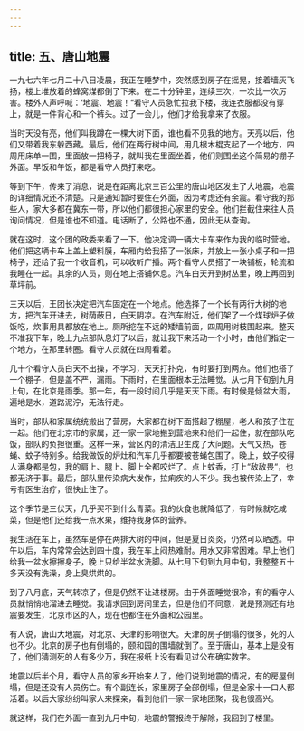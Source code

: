 ```yaml
---
---
---
```

title: 五、唐山地震
---



一九七六年七月二十八日凌晨，我正在睡梦中，突然感到房子在摇晃，接着墙灰飞扬，楼上堆放着的蜂窝煤都倒了下来。在二十分钟里，连续三次，一次比一次厉害。楼外人声呼喊：‘地震、地震！“看守人员急忙拉我下楼，我连衣服都没有穿上，就是一件背心和一个裤头。过了一会儿，他们才给我拿来了衣服。

当时天没有亮，他们叫我蹲在一棵大树下面，谁也看不见我的地方。天亮以后，他们又带着我东躲西藏。最后，他们在两行树中间，用几根木棍支起了一个地方，四周用床单一围，里面放一把椅子，就叫我在里面坐着，他们则围坐这个简易的棚子外面。早饭和午饭，都是看守人员打来吃。

等到下午，传来了消息，说是在距离北京三百公里的唐山地区发生了大地震，地震的详细情况还不清楚。只是通知暂时要住在外面，因为考虑还有余震。看守我的那些人，家大多都在冀东一带，所以他们都很担心家里的安全。他们拦截住来往人员询问情况，但是谁也不知道。电话断了，公路也不通，因此无从查询。

就在这时，这个团的政委来看了一下。他决定调一辆大卡车来作为我的临时营地。他们把这辆卡车上盖上塑料膜，车厢内给我搭了一张床，并放上一张小桌子和一把椅子，还给了我一个收音机，可以收听广播。两个看守人员搭了一块铺板，轮流和我睡在一起。其余的人员，则在地上搭铺休息。汽车白天开到树丛里，晚上再回到草坪前。

三天以后，王团长决定把汽车固定在一个地点。他选择了一个长有两行大树的地方，把汽车开进去，树荫蔽日，白天阴凉。在汽车附近，他们架了一个煤球炉子做饭吃，炊事用具都放在地上。厕所挖在不远的矮墙前面，四周用树枝围起来。整天不准我下车，晚上九点部队息灯了以后，就让我下来活动一个小时，由他们指定一个地方，在那里转圈。看守人员就在四周看着。

几十个看守人员白天不出操，不学习，天天打扑克，有时要打到两点。他们也搭了一个棚子，但是盖不严，漏雨。下雨时，在里面根本无法睡觉。从七月下旬到九月上旬，在北京是雨季。那一年，有一段时间几乎是天天下雨。有时候是倾盆大雨，遍地是水，道路泥泞，无法行走。

当时，部队和家属统统搬出了营房，大家都在树下面搭起了棚屋，老人和孩子住在一起。他们在北京市的家属，还一家一家地搬到营地来和他们一起住，就在部队吃饭，部队的负担很重。这样一来，营区内的清洁卫生成了大问题。天气又热，苍蝇、蚊子特别多。给我做饭的炉灶和汽车几乎都要被苍蝇包围了。晚上，蚊子咬得人满身都是包，我的肩上、腿上、脚上全都咬烂了。点上蚊香，打上“敌敌畏“，也都无济于事。最后，部队里传染病大发作，拉痢疾的人不少。我也被传染上了，幸亏有医生治疗，很快止住了。

这个季节是三伏天，几乎买不到什么青菜。我的伙食也就降低了，有时候就吃咸菜，但是他们还给我一点水果，维持我身体的营养。

我生活在车上，虽然车是停在两排大树的中间，但是夏日炎炎，仍然可以晒透。中午以后，车内常常会达到四十度，我在车上闷热难耐。用水又非常困难。早上他们给我一盆水擦擦身子，晚上只给半盆水洗脚。从七月下旬到九月中旬，我整整五十多天没有洗澡，身上臭烘烘的。

到了八月底，天气转凉了，但是仍然不让进楼房。由于外面睡觉很冷，有的看守人员就悄悄地溜进去睡觉。我请求回到房间里去，但是他们不同意，说是预测还有地震要发生，北京市区的人，现在也都住在外面和公园里。

有人说，唐山大地震，对北京、天津的影响很大。天津的房子倒塌的很多，死的人也不少。北京的房子也有倒塌的，颐和园的围墙就倒了。至于唐山，基本上是没有了，他们猜测死的人有多少万，我在报纸上没有看见过公布确实数字。

地震以后半个月，看守人员的家乡开始来人了，他们说到地震的情况，有的房屋倒塌，但是还没有人员伤亡。有个副连长，家里房子全部倒塌，但是全家十一口人都活着。以后大家纷纷叫家人来探亲，看到他们一家一家地团聚，我也很高兴。

就这样，我们在外面一直到九月中旬，地震的警报终于解除，我回到了楼里。